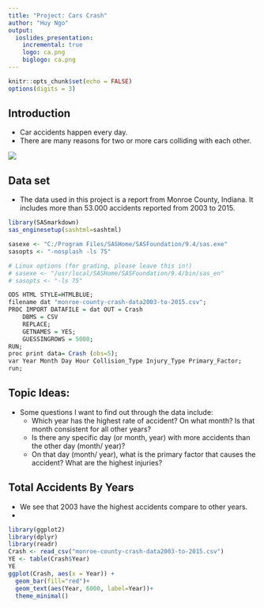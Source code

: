 ```yaml
---
title: "Project: Cars Crash"
author: "Huy Ngo"
output: 
  ioslides_presentation:
    incremental: true
    logo: ca.png
    biglogo: ca.png
---
```


```r
knitr::opts_chunk$set(echo = FALSE)
options(digits = 3)
```
## Introduction {.smaller}
  - Car accidents happen every day. 
  - There are many reasons for two or more cars colliding with each other.
  
  ![](cc.jpg)
  
## Data set {.smaller} 
- The data used in this project is a report from Monroe County, Indiana. It includes more than 53.000 accidents reported from 2003 to 2015.
```r

library(SASmarkdown)
sas_enginesetup(sashtml=sashtml)

sasexe <- "C:/Program Files/SASHome/SASFoundation/9.4/sas.exe"
sasopts <- "-nosplash -ls 75"

# Linux options (for grading, please leave this in!)
# sasexe <- "/usr/local/SASHome/SASFoundation/9.4/bin/sas_en"
# sasopts <- "-ls 75"
```
```r
ODS HTML STYLE=HTMLBLUE;
filename dat "monroe-county-crash-data2003-to-2015.csv";
PROC IMPORT DATAFILE = dat OUT = Crash
    DBMS = CSV 
    REPLACE; 
    GETNAMES = YES;
    GUESSINGROWS = 5000;
RUN;
proc print data= Crash (obs=5);
var Year Month Day Hour Collision_Type Injury_Type Primary_Factor;
run;
```


## Topic Ideas: {.smaller}
- Some questions I want to find out through the data include:
  + Which year has the highest rate of accident? On what month? Is that month consistent for all other years? 
  + Is there any specific day (or month, year) with more accidents than the other day (month/ year)? 
  + On that day (month/ year), what is the primary factor that causes the accident? What are the highest injuries? 
  
## Total Accidents By Years {.smaller}
- We see that 2003 have the highest accidents compare to other years.  
- 
```r
library(ggplot2)
library(dplyr)
library(readr)
Crash <- read_csv("monroe-county-crash-data2003-to-2015.csv")
YE <- table(Crash$Year)
YE
ggplot(Crash, aes(x = Year)) + 
  geom_bar(fill="red")+
  geom_text(aes(Year, 6000, label=Year))+
  theme_minimal()
```
